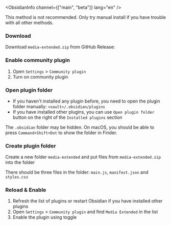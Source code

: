 
<ObsidianInfo channel={["main", "beta"]} lang="en" />

<Callout type="warning">
  This method is not recommended. Only try manual install if you have trouble
  with all other methods.
</Callout>

<Steps>

### Download

Download `media-extended.zip` from GitHub Release: <ReleaseLink />

### Enable community plugin

1. Open `Settings` > `Community plugin`
2. Turn on community plugin

### Open plugin folder

- If you haven't installed any plugin before, you need to open the plugin folder manually: `<vault>/.obsidian/plugins`
- If you have installed other plugins, you can use `Open plugin folder` button on the right of the `Installed plugins` section

<Callout>

The `.obsidian` folder may be hidden. On macOS, you should be able to press `Command+Shift+Dot` to show the folder in Finder.

</Callout>

### Create plugin folder

Create a new folder `media-extended` and put files from `media-extended.zip` into the folder

There should be three files in the folder: `main.js`, `manifest.json` and `styles.css`

### Reload & Enable

1. Refresh the list of plugins or restart Obsidian if you have installed other plugins
2. Open `Settings` > `Community plugin` and find `Media Extended` in the list
3. Enable the plugin using toggle

</Steps>
